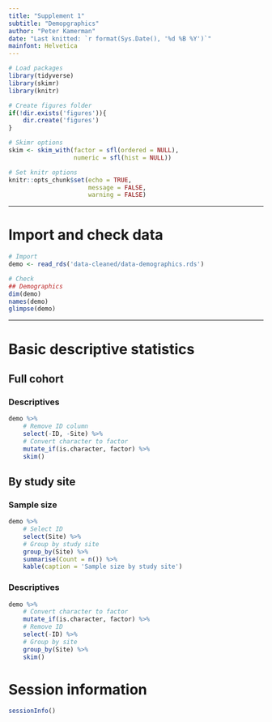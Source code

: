 ```yaml
---
title: "Supplement 1"
subtitle: "Demopgraphics"
author: "Peter Kamerman" 
date: "Last knitted: `r format(Sys.Date(), '%d %B %Y')`"
mainfont: Helvetica
---
```


```r
# Load packages
library(tidyverse)
library(skimr)
library(knitr)

# Create figures folder
if(!dir.exists('figures')){
    dir.create('figures')
}

# Skimr options
skim <- skim_with(factor = sfl(ordered = NULL),
                  numeric = sfl(hist = NULL))

# Set knitr options
knitr::opts_chunk$set(echo = TRUE,
                      message = FALSE,
                      warning = FALSE)
```

----

# Import and check data

```r
# Import
demo <- read_rds('data-cleaned/data-demographics.rds')

# Check
## Demographics
dim(demo)
names(demo)
glimpse(demo)
```

----

# Basic descriptive statistics

## Full cohort

### Descriptives

```r
demo %>% 
    # Remove ID column
    select(-ID, -Site) %>% 
    # Convert character to factor
    mutate_if(is.character, factor) %>% 
    skim()
```

## By study site

### Sample size

```r
demo %>% 
    # Select ID
    select(Site) %>% 
    # Group by study site
    group_by(Site) %>% 
    summarise(Count = n()) %>% 
    kable(caption = 'Sample size by study site')
```

### Descriptives

```r
demo %>% 
    # Convert character to factor
    mutate_if(is.character, factor) %>% 
    # Remove ID
    select(-ID) %>% 
    # Group by site
    group_by(Site) %>%
    skim()
```

\newpage

# Session information

```r
sessionInfo()
```